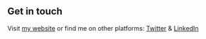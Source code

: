 ## Get in touch

Visit [my website](https://www.damiankrolik.com) or find me on other platforms: [Twitter](https://www.twitter.com/damiankrolik_com) & [LinkedIn](https://www.linkedin.com/in/damian-krolik-21822648/)
